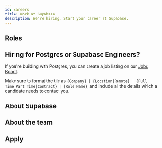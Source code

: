 ```yaml
---
id: careers
title: Work at Supabase
description: We're hiring. Start your career at Supabase.
---
```



## Roles 

<Roles/>

## Hiring for Postgres or Supabase Engineers?

If you're building with Postgres, you can create a job listing on our [Jobs Board](https://github.com/supabase/supabase/discussions/categories/jobs-board).

Make sure to format the tile as `{Company} | {Location|Remote} | {Full Time|Part Time|Contract} | {Role Name}`, and include all the details which a candidate needs to contact you. 

## About Supabase

<About/> 

## About the team

<Team/> 

## Apply

<Apply/> 